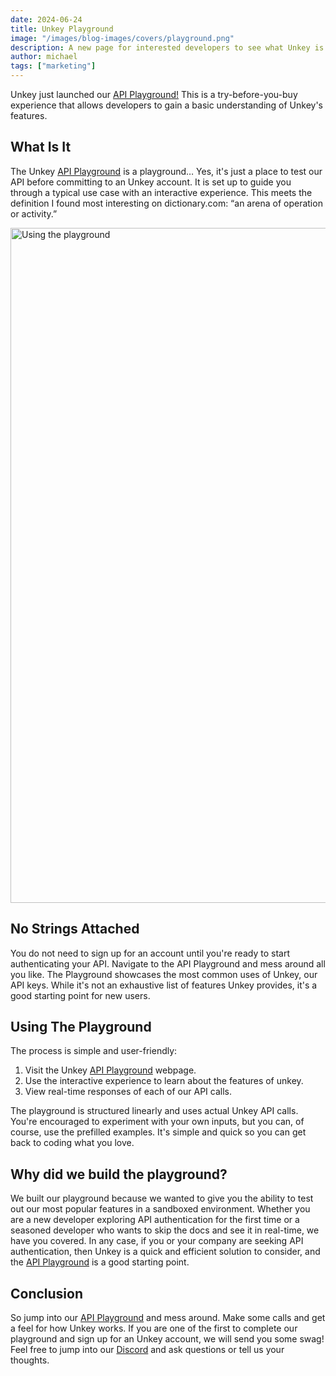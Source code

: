 ```yaml
---
date: 2024-06-24
title: Unkey Playground
image: "/images/blog-images/covers/playground.png"
description: A new page for interested developers to see what Unkey is about.
author: michael
tags: ["marketing"]
---
```



Unkey just launched our [API Playground!](https://play.unkey.com) This is a try-before-you-buy experience that allows developers to gain a basic understanding of Unkey's features.

## What Is It

The Unkey [API Playground](https://play.unkey.com) is a playground… Yes, it's just a place to test our API before committing to an Unkey account. It is set up to guide you through a typical use case with an interactive experience. This meets the definition I found most interesting on dictionary.com: “an arena of operation or activity.”

<Image src="/images/blog-images/playground-launch/playground.gif" alt="Using the playground" width="1920" height="1080"/>

## No Strings Attached

You do not need to sign up for an account until you're ready to start authenticating your API. Navigate to the API Playground and mess around all you like. The Playground showcases the most common uses of Unkey, our API keys. While it's not an exhaustive list of features Unkey provides, it's a good starting point for new users.

## Using The Playground

The process is simple and user-friendly:

1. Visit the Unkey [API Playground](https://play.unkey.com) webpage.
2. Use the interactive experience to learn about the features of unkey.
3. View real-time responses of each of our API calls.

The playground is structured linearly and uses actual Unkey API calls. You're encouraged to experiment with your own inputs, but you can, of course, use the prefilled examples. It's simple and quick so you can get back to coding what you love.

## Why did we build the playground?
We built our playground because we wanted to give you the ability to test out our most popular features in a sandboxed environment. Whether you are a new developer exploring API authentication for the first time or a seasoned developer who wants to skip the docs and see it in real-time, we have you covered. 
In any case, if you or your company are seeking API authentication, then Unkey is a quick and efficient solution to consider, and the [API Playground](https://play.unkey.com) is a good starting point.

## Conclusion
So jump into our [API Playground](https://play.unkey.com) and mess around. Make some calls and get a feel for how Unkey works. If you are one of the first to complete our playground and sign up for an Unkey account, we will send you some swag! Feel free to jump into our [Discord](https://unkey.com/discord) and ask questions or tell us your thoughts.
